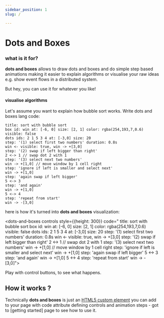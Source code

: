 ```yaml
---
sidebar_position: 1
slug: /

---
```


# Dots and Boxes

### what is it for?
 **dots and boxes** allows to draw dots and boxes and do simple step based animations making it easier to
explain algorithms or visualise your raw ideas e.g. show event flows in a distributed system.

But hey, you can use it for whatever you like!

#### visualise algorithms

Let's assume you want to explain how bubble sort works. Write dots and boxes lang code:

```dabl showLineNumbers
title: sort with bubble sort
box id: win at: [-6, 0] size: [2, 1] color: rgba(254,193,7,0.6) visible: false
dots ids: 2 1 5 3 4 at: [-3,0] size: 20
step: '(1) select first two numbers' duration: 0.8s
win <- visible: true, win -> +[3,0]
step: '(2) swap if left bigger than right'
2 <-> 1 // swap dot 2 with 1
step: '(3) select next two numbers'
win -> +[1,0] // move window by 1 cell right
step: 'ignore if left is smaller and select next'
win -> +[1,0]
step: 'again swap if left bigger'
5 <-> 3
step: 'and again'
win -> +[1,0]
5 <-> 4
step: 'repeat from start'
win -> -[3,0]
```

here is how it's turned into **dots and boxes** visualization:

 <dots-and-boxes controls style={{height: 300}}    code="
       title: sort with bubble sort
       box id: win at: [-6, 0] size: [2, 1] color: rgba(254,193,7,0.6) visible: false
       dots ids: 2 1 5 3 4 at: [-3,0] size: 20
       step: '(1) select first two numbers' duration: 0.8s
       win <- visible: true, win -> +[3,0]
       step: '(2) swap if left bigger than right'
       2 <-> 1 // swap dot 2 with 1
       step: '(3) select next two numbers'
       win -> +[1,0] // move window by 1 cell right
       step: 'ignore if left is smaller and select next'
       win -> +[1,0]
       step: 'again swap if left bigger'
       5 <-> 3
       step: 'and again'
       win -> +[1,0]
       5 <-> 4
       step: 'repeat from start'
       win -> -[3,0]">
</dots-and-boxes>

Play with control buttons, to see what happens.

## How it works ?

Technically **dots and boxes** is just an [HTML5 custom element](https://developer.mozilla.org/en-US/docs/Web/API/Web_Components/Using_custom_elements)
you can add to your page with code attribute defining controls and animation steps - got to [getting started] page to see how to use it.


